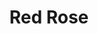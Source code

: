 ---
title: "Red Rose"
meta_title: "Red Rose craft"
description: "Craft de Red Rose"
rank: "d"
draft: false
name: "Red Rose"
recipe_img: "https://wiki.pokexgames.com/images/d/d5/Red_Rose.png"
level: 24
craft_time: 720
result: 1
value_npc: 1
ingredients:
  - name: "Seed"
    quantity: 100
    item_img: "https://wiki.pokexgames.com/images/2/2e/Seed.png"
    value_npc: 1
  - name: "Essence of Fire"
    quantity: 20
    item_img: "https://wiki.pokexgames.com/images/e/e5/EssenceofFire.png"
    value_npc: 1
  - name: "Pure Grass"
    quantity: 40
    item_img: "https://wiki.pokexgames.com/images/b/bc/Pure_Grass.png"
    value_npc: 1
---